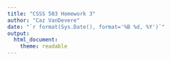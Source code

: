 ```yaml
---
title: "CSSS 503 Homework 3"
author: "Caz VanDevere"
date: "`r format(Sys.Date(), format='%B %d, %Y')`"
output:
  html_document:
    theme: readable
---
```


```r

```